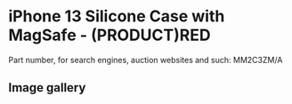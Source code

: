 
# iPhone 13 Silicone Case with MagSafe - (PRODUCT)RED

Part number, for search engines, auction websites and such: MM2C3ZM/A

## Image gallery

<div style={{ width: '100%', maxWidth: '768px' }}>
<GalleryComponent
    images={[
      {
        original: "/everysource/MM2C3.webp",
        thumbnail: "/everypreview/MM2C3.webp",
      },
      {
        original: "/everysource/MM2C3_AV1.webp",
        thumbnail: "/everypreview/MM2C3_AV1.webp",
      },
      {
        original: "/everysource/MM2C3_AV2.webp",
        thumbnail: "/everypreview/MM2C3_AV2.webp",
      },
      {
        original: "/everysource/MM2C3_AV3.webp",
        thumbnail: "/everypreview/MM2C3_AV3.webp",
      },
      {
        original: "/everysource/MM2C3_AV4.webp",
        thumbnail: "/everypreview/MM2C3_AV4.webp",
      },
      {
        original: "/everysource/MM2C3_AV5.webp",
        thumbnail: "/everypreview/MM2C3_AV5.webp",
      },
      {
        original: "/everysource/MM2C3_AV6.webp",
        thumbnail: "/everypreview/MM2C3_AV6.webp",
      },
      {
        original: "/everysource/MM2C3_AV7.webp",
        thumbnail: "/everypreview/MM2C3_AV7.webp",
      }
    ]}
  />
</div>